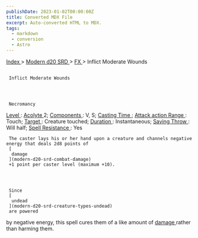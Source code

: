 ```yaml
---
publishDate: 2023-01-02T00:00:00Z
title: Converted MDX File
excerpt: Auto-converted HTML to MDX.
tags:
  - markdown
  - conversion
  - Astro
---
```


[
Index
](-index) >
[
Modern d20 SRD
](modern-d20-srd-index) >
[
FX
](modern-d20-srd-fx-index) > Inflict Moderate Wounds

##

     Inflict Moderate Wounds




     Necromancy

[
Level
](modern-d20-srd-fx-level)
:
[
Acolyte
](modern-d20-srd-classes-advanced-acolyte)
2;
[
Components
](modern-d20-srd-fx-components)
: V, S;
[
Casting Time
](modern-d20-srd-fx-casting-time)
;
[
Attack action
](modern-d20-srd-combat-attack-actions)
[
Range
](modern-d20-srd-fx-range)
: Touch;
[
Target
](modern-d20-srd-fx-target)
: Creature touched;
[
Duration
](modern-d20-srd-fx-duration)
: Instantaneous;
[
Saving Throw
](modern-d20-srd-basics-saving-throws)
: Will half;
[
Spell Resistance
](modern-d20-srd-special-abilities-spell-resistance)
: Yes

     The caster lays his or her hand upon a creature and channels negative energy that deals 2d8 points of
     [
      damage
     ](modern-d20-srd-combat-damage)
     +1 point per caster level (maximum +10).




     Since
     [
      undead
     ](modern-d20-srd-creature-types-undead)
     are powered

by negative energy, this spell cures them of a like amount of
[
damage
](modern-d20-srd-combat-damage)
rather
than harming them.
